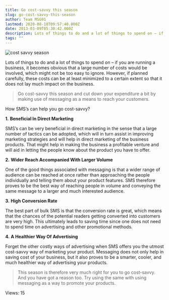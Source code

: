 ```yaml
---
title: Go cost-savvy this season
slug: go-cost-savvy-this-season
author: Team MSG91
lastmod: 2020-08-18T09:57:40.000Z
date: 2013-03-09T05:30:42.000Z
description: Lots of things to do and a lot of things to spend on – if you are running a business, it becomes obvious that a large number of costs would be involved, which might not be too easy to ignore. However, if planned carefully, these costs can be at least minimized to a certain extent so that it does not lay much impact on the business.
tags: ""
---
```


![cost savvy season](https://images-msg91.s3.ap-south-1.amazonaws.com/content/images/wordpress/2013/03/Go-cost-savvy-this-season.jpg)


Lots of things to do and a lot of things to spend on – if you are running a business, it becomes obvious that a large number of costs would be involved, which might not be too easy to ignore. However, if planned carefully, these costs can be at least minimized to a certain extent so that it does not lay much impact on the business.



> 
> Go cost-savvy this season and cut down your expenditure a bit by making use of messaging as a means to reach your customers.
> 
> 
> 


How SMS’s can help you go cost-savvy?


**1.** **Beneficial In Direct Marketing**


SMS’s can be very beneficial in direct marketing in the sense that a large number of tactics can be adopted, which will in turn assist in improving marketing strategies and will help in direct marketing of the business products. That might help in making the business a profitable venture and will aid in letting the people know about the product you have to offer.


**2.** **Wider Reach Accompanied With Larger Volume** 


One of the good things associated with messaging is that a wider range of audience can be reached at once rather than approaching the people individually and telling them about your product features. SMS therefore proves to be the best way of reaching people in volume and conveying the same message to a larger and much interested audience.


**3.** **High Conversion Rate** 


The best part of bulk SMS is that the conversion rate is great, which means that the chances of the potential readers getting converted into customers are very high. This ultimately leads to saving time since one does not need to spend time on advertising and other promotional methods.


**4.** **A Healthier Way Of Advertising**


Forget the other costly ways of advertising when SMS offers you the utmost cost-savvy way of marketing your product. Messaging does not only help in saving cost of your business, but it also proves to be a smarter, cooler, and much healthier way of advertising your products.



> 
> This season is therefore very much right for you to go cost-savvy. And you have got a reason too. Try using the same with using messaging as a way to promote your products.
> 
> 
> 



 Views: 15




